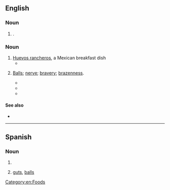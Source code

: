 ==English==

===Noun===
{{head|en|noun form}}

# {{plural of|en|huevo}}.

===Noun===
{{en-noun|?}}

# [[huevos rancheros|Huevos rancheros]], a Mexican breakfast dish
#* {{quote-journal|en|2007|January 7|Charles Baxter|Breakfast of Champions|New York Times|url=http://www.nytimes.com/2007/01/07/opinion/07baxter.html
|passage=I dig into my '''huevos'''.}}
# {{lb|en|slang}} [[balls|Balls]]; [[nerve]]; [[bravery]]; [[brazenness]].
#* {{quote-book|en|year=1974|title=Weed: Adventures of a Dope Smuggler  |author=Jerry Kamstra  |page=126 |ISBN= |passage=Fortunately the magneto's power was limited, or the rods would have circled the table until one of the men had proved that he had real '''huevos''', the implication being that the rest of the men were pussies.  }}
#* {{quote-book|en|year=2001 |title=Bull |author=Lee Taylor  |page=2 |ISBN=0595188613 |passage=In this business a man has to have balls, real '''huevos''', Dwayne.” }}
#* {{quote-book|en|year=2018 |title=Crohn's, and a Life with the Other Big "C" (Kind Of) |author=Daniel Lines  |page= |ISBN=1640825215 |passage=They also think you've got some pretty big '''huevos''' to be as close to him as you are.  }}

====See also====
* {{pedia|Huevos rancheros}}

[[Category:en:Foods]]

----

==Spanish==

===Noun===
{{head|es|noun form}}

# {{plural of|es|huevo}}
# {{lb|es|colloquial|vulgar}} [[guts]], [[balls]] {{gloss|courage, bravery}}